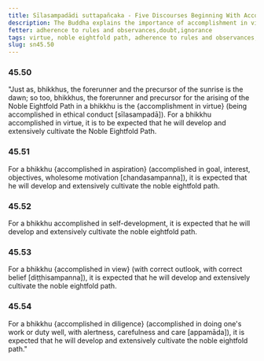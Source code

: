 ```yaml
---
title: Sīlasampadādi suttapañcaka - Five Discourses Beginning With Accomplishment in Virtue
description: The Buddha explains the importance of accomplishment in virtue, aspiration, self-development, view, and diligence in the development and cultivation of the noble eightfold path.
fetter: adherence to rules and observances,doubt,ignorance
tags: virtue, noble eightfold path, adherence to rules and observances, sn, sn45-56, sn45, aspiration, self-development, right view, diligence
slug: sn45.50
---
```


### 45.50

"Just as, bhikkhus, the forerunner and the precursor of the sunrise is the dawn; so too, bhikkhus, the forerunner and precursor for the arising of the Noble Eightfold Path in a bhikkhu is the \{accomplishment in virtue} (being accomplished in ethical conduct [sīlasampadā]). For a bhikkhu accomplished in virtue, it is to be expected that he will develop and extensively cultivate the Noble Eightfold Path.

### 45.51

For a bhikkhu \{accomplished in aspiration} (accomplished in goal, interest, objectives, wholesome motivation [chandasampanna]), it is expected that he will develop and extensively cultivate the noble eightfold path.

### 45.52

For a bhikkhu accomplished in self-development, it is expected that he will develop and extensively cultivate the noble eightfold path.

### 45.53

For a bhikkhu \{accomplished in view} (with correct outlook, with correct belief [diṭṭhisampanna]), it is expected that he will develop and extensively cultivate the noble eightfold path.

### 45.54

For a bhikkhu \{accomplished in diligence} (accomplished in doing one's work or duty well, with alertness, carefulness and care [appamāda]), it is expected that he will develop and extensively cultivate the noble eightfold path."